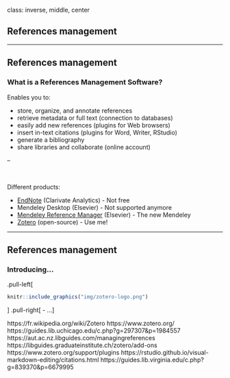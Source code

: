 class: inverse, middle, center

## References management


---

## References management

### What is a References Management Software? 

Enables you to:

- store, organize, and annotate references
- retrieve metadata or full text (connection to databases)
- easily add new references (plugins for Web browsers)
- insert in-text citations (plugins for Word, Writer, RStudio)
- generate a bibliography
- share libraries and collaborate (online account)

--

<br />

Different products:

- [EndNote](https://endnote.com/) (Clarivate Analytics) - Not free
- Mendeley Desktop (Elsevier) - Not supported anymore
- [Mendeley Reference Manager](https://www.mendeley.com/reference-management/reference-manager) (Elsevier) - The new Mendeley
- [Zotero](https://www.zotero.org/) (open-source) - Use me!


---

## References management

### Introducing...

.pull-left[
```r
knitr::include_graphics("img/zotero-logo.png")
```
]
.pull-right[
- ...
]


https://fr.wikipedia.org/wiki/Zotero
https://www.zotero.org/
https://guides.lib.uchicago.edu/c.php?g=297307&p=1984557
https://aut.ac.nz.libguides.com/managingreferences
https://libguides.graduateinstitute.ch/zotero/add-ons
https://www.zotero.org/support/plugins
https://rstudio.github.io/visual-markdown-editing/citations.html
https://guides.lib.virginia.edu/c.php?g=839370&p=6679995
